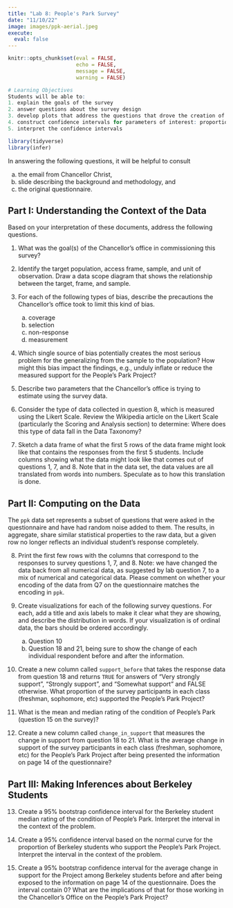 ```yaml
---
title: "Lab 8: People's Park Survey"
date: "11/10/22"
image: images/ppk-aerial.jpeg
execute:
  eval: false
---
```



```r
knitr::opts_chunk$set(eval = FALSE, 
                      echo = FALSE,
                      message = FALSE,
                      warning = FALSE)
```

```r
# Learning Objectives
Students will be able to:
1. explain the goals of the survey
2. answer questions about the survey design
3. develop plots that address the questions that drove the creation of the survey
4. construct confidence intervals for parameters of interest: proportions, difference in proportions, and means
5. interpret the confidence intervals
```

```r
library(tidyverse)
library(infer)
```

In answering the following questions, it will be helpful to consult

   a. the email from Chancellor Christ,
   b. slide describing the background and methodology, and
   c. the original questionnaire.

## Part I: Understanding the Context of the Data

Based on your interpretation of these documents, address the following questions.

1. What was the goal(s) of the Chancellor's office in commissioning this survey?

2. Identify the target population, access frame, sample, and unit of observation. Draw a data scope diagram that shows the relationship between the target, frame, and sample.

3. For each of the following types of bias, describe the precautions the Chancellor's office took to limit this kind of bias.

   a. coverage 
   b. selection 
   c. non-response 
   d. measurement 

4. Which single source of bias potentially creates the most serious problem for the generalizing from the sample to the population? How might this bias impact the findings, e.g., unduly inflate or reduce the measured support for the People's Park Project?

5. Describe two parameters that the Chancellor's office is trying to estimate using the survey data.

6. Consider the type of data collected in question 8, which is measured using the Likert Scale. Review the Wikipedia article on the Likert Scale (particularly the Scoring and Analysis section) to determine: Where does this type of data fall in the Data Taxonomy? 

7. Sketch a data frame of what the first 5 rows of the data frame might look like that contains the responses from the first 5 students. Include columns showing what the data might look like that comes out of questions 1, 7, and 8. Note that in the data set, the data values are all translated from words into numbers. Speculate as to how this translation is done.


## Part II: Computing on the Data

The `ppk` data set represents a subset of questions that were asked in the questionnaire and have had random noise added to them. The results, in aggregate, share similar statistical properties to the raw data, but a given row no longer reflects an individual student's response completely.

8. Print the first few rows with the columns that correspond to the responses to survey questions 1, 7, and 8. Note: we have changed the data back from all numerical data, as suggested by lab question 7, to a mix of numerical and categorical data. Please comment on whether your encoding of the data from Q7 on the questionnaire matches the encoding in `ppk`.

9. Create visualizations for each of the following survey questions.
For each, add a title and axis labels to make it clear what they are showing, and describe the distribution in words. If your visualization is of ordinal data, the bars should be ordered accordingly.

    a. Question 10
    b. Question 18 and 21, being sure to show the change of each individual respondent before and after the information.


10. Create a new column called `support_before` that takes the response data from question 18 and returns `TRUE` for answers of "Very strongly support", "Strongly support", and "Somewhat support" and FALSE otherwise. What proportion of the survey participants in each class (freshman, sophomore, etc) supported the People's Park Project?

11. What is the mean and median rating of the condition of People's Park (question 15 on the survey)?

12. Create a new column called `change_in_support` that measures the change in support from question 18 to 21. What is the average change in support of the survey participants in each class (freshman, sophomore, etc) for the People's Park Project after being presented the information on page 14 of the questionnaire?


## Part III: Making Inferences about Berkeley Students

13. Create a 95% bootstrap confidence interval for the Berkeley student median rating of the condition of People's Park. Interpret the interval in the context of the problem. 

14. Create a 95% confidence interval based on the normal curve for the proportion of Berkeley students who support the People's Park Project. Interpret the interval in the context of the problem.

15. Create a 95% bootstrap confidence interval for the average change in support for the Project among Berkeley students before and after being exposed to the information on page 14 of the questionnaire. Does the interval contain 0? What are the implications of that for those working in the Chancellor's Office on the People's Park Project?


